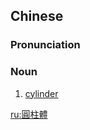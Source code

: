 ==Chinese==
{{zh-forms|s=圆柱体|type=21}}

===Pronunciation===
{{zh-pron
|m=yuánzhùtǐ
|c=jyun4 cyu5 tai2
|cat=n
}}

===Noun===
{{zh-noun}}

# [[cylinder]]

{{zh-cat|Geometry}}

[[ru:圓柱體]]